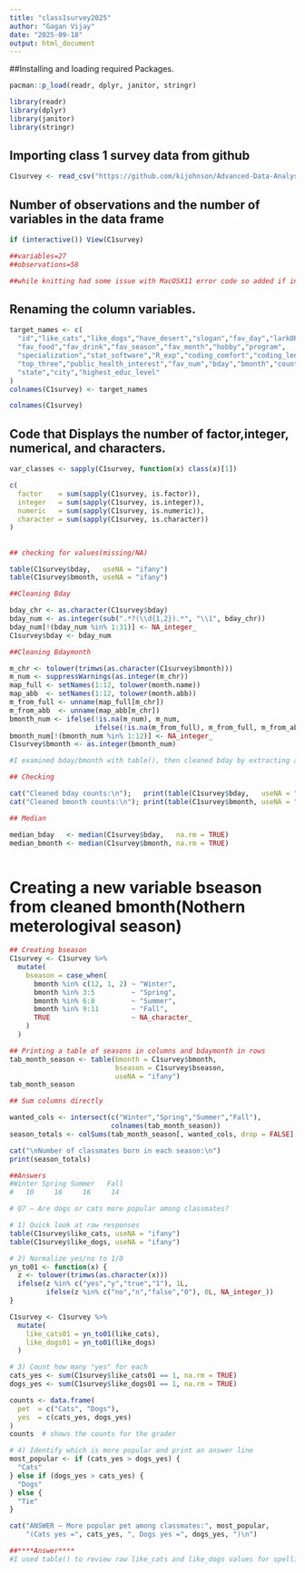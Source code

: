```yaml
---
title: "class1survey2025"
author: "Gagan Vijay"
date: "2025-09-18"
output: html_document
---
```


##Installing and loading required Packages.

```r
pacman::p_load(readr, dplyr, janitor, stringr)

library(readr)    
library(dplyr)    
library(janitor)  
library(stringr)  
```

## Importing class 1 survey data from github

```r

C1survey <- read_csv("https://github.com/kijohnson/Advanced-Data-Analysis/raw/refs/heads/main/Class%201%20Survey%20Fall%202025%202.csv")

```

## Number of observations and the number of variables in the data frame

```r
if (interactive()) View(C1survey)

##variables=27
##observations=58

##while knitting had some issue with MacOSX11 error code so added if interactive
```

## Renaming the column variables.

```r

target_names <- c(
  "id","like_cats","like_dogs","have_desert","slogan","fav_day","larkORowl",
  "fav_food","fav_drink","fav_season","fav_month","hobby","program",
  "specialization","stat_software","R_exp","coding_comfort","coding_length",
  "top_three","public_health_interest","fav_num","bday","bmonth","country",
  "state","city","highest_educ_level"
)
colnames(C1survey) <- target_names

colnames(C1survey)
```

## Code that Displays the number of factor,integer, numerical, and characters.

```r

var_classes <- sapply(C1survey, function(x) class(x)[1])

c(
  factor    = sum(sapply(C1survey, is.factor)),
  integer   = sum(sapply(C1survey, is.integer)),
  numeric   = sum(sapply(C1survey, is.numeric)),  
  character = sum(sapply(C1survey, is.character))
)

```

## 

```r
## checking for values(missing/NA)

table(C1survey$bday,   useNA = "ifany")
table(C1survey$bmonth, useNA = "ifany")

##Cleaning Bday

bday_chr <- as.character(C1survey$bday)
bday_num <- as.integer(sub(".*?(\\d{1,2}).*", "\\1", bday_chr))
bday_num[!(bday_num %in% 1:31)] <- NA_integer_
C1survey$bday <- bday_num

##Cleaning Bdaymonth

m_chr <- tolower(trimws(as.character(C1survey$bmonth)))
m_num <- suppressWarnings(as.integer(m_chr))
map_full <- setNames(1:12, tolower(month.name))
map_abb  <- setNames(1:12, tolower(month.abb))
m_from_full <- unname(map_full[m_chr])
m_from_abb  <- unname(map_abb[m_chr])
bmonth_num <- ifelse(!is.na(m_num), m_num,
                     ifelse(!is.na(m_from_full), m_from_full, m_from_abb))
bmonth_num[!(bmonth_num %in% 1:12)] <- NA_integer_
C1survey$bmonth <- as.integer(bmonth_num)

#I examined bday/bmonth with table(), then cleaned bday by extracting a 1–2 digit number and keeping only 1–31, and cleaned bmonth by accepting numbers, full names, or 3-letter abbreviations and mapping them to 1–12; all invalid values were set to NA. I will recheck with table() and compute medians using na.rm=TRUE

## Checking 

cat("Cleaned bday counts:\n");   print(table(C1survey$bday,   useNA = "ifany"))
cat("Cleaned bmonth counts:\n"); print(table(C1survey$bmonth, useNA = "ifany"))

## Median

median_bday   <- median(C1survey$bday,   na.rm = TRUE)
median_bmonth <- median(C1survey$bmonth, na.rm = TRUE)



```

# Creating a new variable bseason from cleaned bmonth(Nothern meterologival season)

```r

## Creating bseason
C1survey <- C1survey %>%
  mutate(
    bseason = case_when(
      bmonth %in% c(12, 1, 2) ~ "Winter",
      bmonth %in% 3:5         ~ "Spring",
      bmonth %in% 6:8         ~ "Summer",
      bmonth %in% 9:11        ~ "Fall",
      TRUE                    ~ NA_character_
    )
  )

## Printing a table of seasons in columns and bdaymonth in rows
tab_month_season <- table(bmonth = C1survey$bmonth,
                          bseason = C1survey$bseason,
                          useNA = "ifany")
tab_month_season

## Sum columns directly

wanted_cols <- intersect(c("Winter","Spring","Summer","Fall"),
                         colnames(tab_month_season))
season_totals <- colSums(tab_month_season[, wanted_cols, drop = FALSE], na.rm = TRUE)

cat("\nNumber of classmates born in each season:\n")
print(season_totals)

##Answers
#Winter Spring Summer   Fall 
#   10     16     16     14 
```

```r
# Q7 — Are dogs or cats more popular among classmates?

# 1) Quick look at raw responses
table(C1survey$like_cats, useNA = "ifany")
table(C1survey$like_dogs, useNA = "ifany")

# 2) Normalize yes/no to 1/0 
yn_to01 <- function(x) {
  z <- tolower(trimws(as.character(x)))
  ifelse(z %in% c("yes","y","true","1"), 1L,
         ifelse(z %in% c("no","n","false","0"), 0L, NA_integer_))
}

C1survey <- C1survey %>%
  mutate(
    like_cats01 = yn_to01(like_cats),
    like_dogs01 = yn_to01(like_dogs)
  )

# 3) Count how many "yes" for each
cats_yes <- sum(C1survey$like_cats01 == 1, na.rm = TRUE)
dogs_yes <- sum(C1survey$like_dogs01 == 1, na.rm = TRUE)

counts <- data.frame(
  pet  = c("Cats", "Dogs"),
  yes  = c(cats_yes, dogs_yes)
)
counts  # shows the counts for the grader

# 4) Identify which is more popular and print an answer line
most_popular <- if (cats_yes > dogs_yes) {
  "Cats"
} else if (dogs_yes > cats_yes) {
  "Dogs"
} else {
  "Tie"
}

cat("ANSWER — More popular pet among classmates:", most_popular,
    "(Cats yes =", cats_yes, ", Dogs yes =", dogs_yes, ")\n")

##****Answer****
#I used table() to review raw like_cats and like_dogs values for spelling and missingness, standardised yes/no responses to 1/0, then counted the ‘yes’ responses for each pet and printed a clear ANSWER line naming the more popular option.


```
